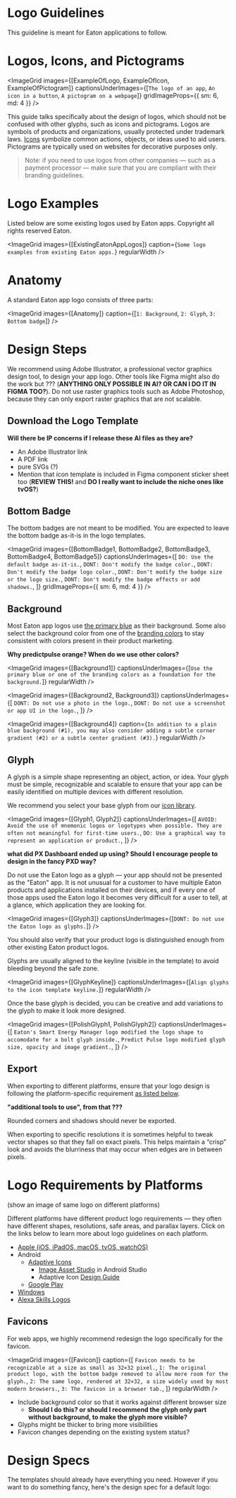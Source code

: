 
# Logo Guidelines

This guideline is meant for Eaton applications to follow.

# Logos, Icons, and Pictograms

<!-- This section is adapted directly from icon guidelines. If you change something here, you may need to change it in the other file. -->

<ImageGrid
    images={[ExampleOfLogo, ExampleOfIcon, ExampleOfPictogram]}
    captionsUnderImages={[`The logo of an app`, `An icon in a button`, `A pictogram on a webpage`]}
    gridImageProps={{ sm: 6, md: 4 }}
/>

This guide talks specifically about the design of logos, which should not be confused with other glyphs, such as icons and pictograms. Logos are symbols of products and organizations, usually protected under trademark laws. [Icons](/style/icon-guidelines) symbolize common actions, objects, or ideas used to aid users. Pictograms are typically used on websites for decorative purposes only.

> Note: if you need to use logos from other companies — such as a payment processor — make sure that you are compliant with their branding guidelines.

# Logo Examples

Listed below are some existing logos used by Eaton apps. Copyright all rights reserved Eaton.

<ImageGrid images={[ExistingEatonAppLogos]} caption={`Some logo examples from existing Eaton apps.`} regularWidth />

# Anatomy

A standard Eaton app logo consists of three parts:

<ImageGrid images={[Anatomy]} caption={[`1: Background`, `2: Glyph`, `3: Bottom badge`]} />

# Design Steps

We recommend using Adobe Illustrator, a professional vector graphics design tool, to design your app logo. Other tools like Figma might also do the work but ??? (**ANYTHING ONLY POSSIBLE IN AI? OR CAN I DO IT IN FIGMA TOO?**). Do not use raster graphics tools such as Adobe Photoshop, because they can only export raster graphics that are not scalable.

## Download the Logo Template

**Will there be IP concerns if I release these AI files as they are?**

-   An Adobe Illustrator link
-   A PDF link
-   pure SVGs (?)
-   Mention that icon template is included in Figma component sticker sheet too (**REVIEW THIS!** and **DO I really want to include the niche ones like tvOS?**)

## Bottom Badge

The bottom badges are not meant to be modified. You are expected to leave the bottom badge as-it-is in the logo templates.

<ImageGrid
    images={[BottomBadge1, BottomBadge2, BottomBadge3, BottomBadge4, BottomBadge5]}
    captionsUnderImages={[
        `DO: Use the default badge as-it-is.`,
        `DONT: Don't modify the badge color.`,
        `DONT: Don't modify the badge logo color.`,
        `DONT: Don't modify the badge size or the logo size.`,
        `DONT: Don't modify the badge effects or add shadows.`,
    ]}
    gridImageProps={{ sm: 6, md: 4 }}
/>

## Background

Most Eaton app logos use [the primary blue](/style/color?category=ui&name=blue&weight=500) as their background. Some also select the background color from one of the [branding colors](/style/color#branding-colors) to stay consistent with colors present in their product marketing.

**Why predictpulse orange? When do we use other colors?**

<ImageGrid
    images={[Background1]}
    captionsUnderImages={[`Use the primary blue or one of the branding colors as a foundation for the background.`]}
    regularWidth
/>

<ImageGrid
    images={[Background2, Background3]}
    captionsUnderImages={[
        `DONT: Do not use a photo in the logo.`,
        `DONT: Do not use a screenshot or app UI in the logo.`,
    ]}
/>

<ImageGrid
    images={[Background4]}
    caption={`In addition to a plain blue background (#1), you may also consider adding a subtle corner gradient (#2) or a subtle center gradient (#3).`}
    regularWidth
/>

## Glyph

A glyph is a simple shape representing an object, action, or idea. Your glyph must be simple, recognizable and scalable to ensure that your app can be easily identified on multiple devices with different resolution.

We recommend you select your base glyph from our [icon library](/style/icon-library).

<ImageGrid
    images={[Glyph1, Glyph2]}
    captionsUnderImages={[
        `AVOID: Avoid the use of mnemonic logos or logotypes when possible. They are often not meaningful for first-time users.`,
        `DO: Use a graphical way to represent an application or product.`,
    ]}
/>

**what did PX Dashboard ended up using? Should I encourage people to design in the fancy PXD way?**

Do not use the Eaton logo as a glyph — your app should not be presented as the "Eaton" app. It is not unusual for a customer to have multiple Eaton products and applications installed on their devices, and if every one of those apps used the Eaton logo it becomes very difficult for a user to tell, at a glance, which application they are looking for.

<ImageGrid images={[Glyph3]} captionsUnderImages={[`DONT: Do not use the Eaton logo as glyphs.`]} />

You should also verify that your product logo is distinguished enough from other existing Eaton product logos.

Glyphs are usually aligned to the keyline (visible in the template) to avoid bleeding beyond the safe zone.

<ImageGrid images={[GlyphKeyline]} captionsUnderImages={[`Align glyphs to the icon template keyline.`]} regularWidth />

Once the base glyph is decided, you can be creative and add variations to the glyph to make it look more designed.

<ImageGrid
    images={[PolishGlyph1, PolishGlyph2]}
    captionsUnderImages={[
        `Eaton's Smart Energy Manager logo modified the logo shape to accomodate for a bolt glyph inside.`,
        `Predict Pulse logo modified glyph size, opacity and image gradient.`,
    ]}
/>

## Export

When exporting to different platforms, ensure that your logo design is following the platform-specific requirement [as listed below](#logo-requirements-by-platforms).

**"additional tools to use", from that ???**

Rounded corners and shadows should never be exported.

When exporting to specific resolutions it is sometimes helpful to tweak vector shapes so that they fall on exact pixels. This helps maintain a “crisp” look and avoids the blurriness that may occur when edges are in between pixels.

# Logo Requirements by Platforms

(show an image of same logo on different platforms)

Different platforms have different product logo requirements — they often have different shapes, resolutions, safe areas, and parallax layers. Click on the links below to learn more about logo guidelines on each platform.

-   [Apple (iOS, iPadOS, macOS, tvOS, watchOS)](https://developer.apple.com/design/human-interface-guidelines/foundations/app-icons/)
-   Android
    -   [Adaptive Icons](https://developer.android.com/develop/ui/views/launch/icon_design_adaptive)
        -   [Image Asset Studio](https://developer.android.com/studio/write/image-asset-studio.html) in Android Studio
        -   Adaptive Icon [Design Guide](https://medium.com/google-design/designing-adaptive-icons-515af294c783)
    -   [Google Play](https://developer.android.com/distribute/google-play/resources/icon-design-specifications)
-   [Windows](https://learn.microsoft.com/en-us/windows/apps/design/style/iconography/app-icon-design)
-   [Alexa Skills Logos](https://developer.amazon.com/en-US/blogs/alexa/alexa-skills-kit/2018/08/create-eye-catching-icons-for-your-alexa-skills-in-minutes1)

## Favicons

For web apps, we highly recommend redesign the logo specifically for the favicon.

<ImageGrid
    images={[Favicon]}
    caption={[
        `Favicon needs to be recognizable at a size as small as 32×32 pixel.`,
        `1: The original product logo, with the bottom badge removed to allow more room for the glyph.`,
        `2: The same logo, rendered at 32×32, a size widely used by most modern browsers.`,
        `3: The favicon in a browser tab.`,
    ]}
    regularWidth
/>

-   Include background color so that it works against different browser size
    -   **Should I do this? or should I recommend the glyph only part without background, to make the glyph more visible?**
-   Glyphs might be thicker to bring more visibilities
-   Favicon changes depending on the existing system status?

# Design Specs

The templates should already have everything you need. However if you want to do something fancy, here's the design spec for a default logo:

<ImageGrid images={[Spec]} />

